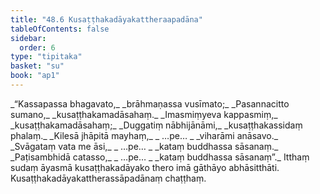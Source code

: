 ```yaml
---
title: "48.6 Kusaṭṭhakadāyakattheraapadāna"
tableOfContents: false
sidebar:
  order: 6
type: "tipitaka"
basket: "su"
book: "ap1"
---
```



<DynamicBreadcrumb />

<Division number="56" book="ap1" bookNo="20" page="433">

<Paragraph number="6131" type="verses" book="ap1">
_“Kassapassa bhagavato,_  
_brāhmaṇassa vusīmato;_  
_Pasannacitto sumano,_  
_kusaṭṭhakamadāsahaṃ._  

</Paragraph>

</Division>
<Division number="57" book="ap1" bookNo="20" page="433">

<Paragraph number="6132" type="verses" book="ap1">
_Imasmiṃyeva kappasmiṃ,_  
_kusaṭṭhakamadāsahaṃ;_  
_Duggatiṃ nābhijānāmi,_  
_kusaṭṭhakassidaṃ phalaṃ._  

</Paragraph>

</Division>
<Division number="58" book="ap1" bookNo="20" page="433">

<Paragraph number="6133" type="verses" book="ap1">
_Kilesā jhāpitā mayhaṃ,_  
_ …pe… _  
_viharāmi anāsavo._  

</Paragraph>

</Division>
<Division number="59" book="ap1" bookNo="20" page="434">

<Paragraph number="6134" type="verses" book="ap1">
_Svāgataṃ vata me āsi,_  
_ …pe… _  
_kataṃ buddhassa sāsanaṃ._  

</Paragraph>

</Division>
<Division number="60" book="ap1" bookNo="20" page="434">

<Paragraph number="6135" type="verses" book="ap1">
_Paṭisambhidā catasso,_  
_ …pe… _  
_kataṃ buddhassa sāsanaṃ”._  

</Paragraph>

<Paragraph number="6136" book="ap1">
Itthaṃ sudaṃ āyasmā kusaṭṭhakadāyako thero imā gāthāyo abhāsitthāti.

</Paragraph>
</Division>

<Paragraph number="6137" type="center" book="ap1">
Kusaṭṭhakadāyakattherassāpadānaṃ chaṭṭhaṃ.
</Paragraph>